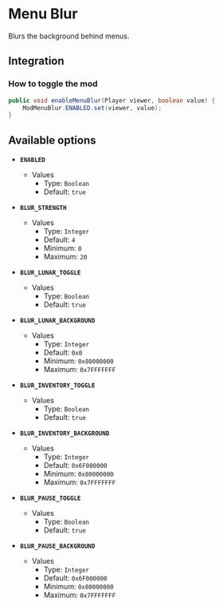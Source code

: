 # Menu Blur

Blurs the background behind menus.

## Integration

### How to toggle the mod

```java
public void enableMenuBlur(Player viewer, boolean value) {
    ModMenuBlur.ENABLED.set(viewer, value);
}
```

## Available options

- __`ENABLED`__
    - Values
        - Type: `Boolean`
        - Default: `true`

- __`BLUR_STRENGTH`__
    - Values
        - Type: `Integer`
        - Default: `4`
        - Minimum: `0`
        - Maximum: `20`

- __`BLUR_LUNAR_TOGGLE`__
    - Values
        - Type: `Boolean`
        - Default: `true`

- __`BLUR_LUNAR_BACKGROUND`__
    - Values
        - Type: `Integer`
        - Default: `0x0`
        - Minimum: `0x80000000`
        - Maximum: `0x7FFFFFFF`

- __`BLUR_INVENTORY_TOGGLE`__
    - Values
        - Type: `Boolean`
        - Default: `true`

- __`BLUR_INVENTORY_BACKGROUND`__
    - Values
        - Type: `Integer`
        - Default: `0x6F000000`
        - Minimum: `0x80000000`
        - Maximum: `0x7FFFFFFF`

- __`BLUR_PAUSE_TOGGLE`__
    - Values
        - Type: `Boolean`
        - Default: `true`

- __`BLUR_PAUSE_BACKGROUND`__
    - Values
        - Type: `Integer`
        - Default: `0x6F000000`
        - Minimum: `0x80000000`
        - Maximum: `0x7FFFFFFF`

